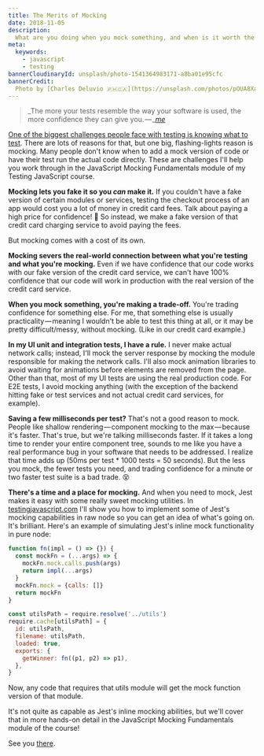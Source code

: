 ```yaml
---
title: The Merits of Mocking
date: 2018-11-05
description:
  What are you doing when you mock something, and when is it worth the cost?
meta:
  keywords:
    - javascript
    - testing
bannerCloudinaryId: unsplash/photo-1541364983171-a8ba01e95cfc
bannerCredit:
  Photo by [Charles Deluvio 🇵🇭🇨🇦](https://unsplash.com/photos/pOUA8Xay514)
---
```


> _The more your tests resemble the way your software is used, the more
> confidence they can give
> you. — _[_me_](https://twitter.com/kentcdodds/status/977018512689455106)

[One of the biggest challenges people face with testing is knowing what to test](https://twitter.com/kentcdodds/status/1048645068616163328).
There are lots of reasons for that, but one big, flashing-lights reason is
mocking. Many people don't know when to add a mock version of code or have their
test run the actual code directly. These are challenges I'll help you work
through in the JavaScript Mocking Fundamentals module of my Testing JavaScript
course.

**Mocking lets you fake it so you _can_ make it.** If you couldn't have a fake
version of certain modules or services, testing the checkout process of an app
would cost you a lot of money in credit card fees. Talk about paying a high
price for confidence! 🤑 So instead, we make a fake version of that credit card
charging service to avoid paying the fees.

But mocking comes with a cost of its own.

**Mocking severs the real-world connection between what you're testing and what
you're mocking.** Even if we have confidence that our code works with our fake
version of the credit card service, we can't have 100% confidence that our code
will work in production with the real version of the credit card service.

**When you mock something, you're making a trade-off.** You're trading
confidence for something else. For me, that something else is usually
practicality — meaning I wouldn't be able to test this thing at all, or it may
be pretty difficult/messy, without mocking. (Like in our credit card example.)

**In my UI unit and integration tests, I have a rule.** I never make actual
network calls; instead, I'll mock the server response by mocking the module
responsible for making the network calls. I'll also mock animation libraries to
avoid waiting for animations before elements are removed from the page. Other
than that, most of my UI tests are using the real production code. For E2E
tests, I avoid mocking anything (with the exception of the backend hitting fake
or test services and not actual credit card services, for example).

**Saving a few milliseconds per test?** That's not a good reason to mock. People
like shallow rendering — component mocking to the max — because it's faster.
That's true, but we're talking milliseconds faster. If it takes a long time to
render your entire component tree, sounds to me like you have a real performance
bug in your software that needs to be addressed. I realize that time adds up
(50ms per test \* 1000 tests = 50 seconds). But the less you mock, the fewer
tests you need, and trading confidence for a minute or two faster test suite is
a bad trade. 😵

**There's a time and a place for mocking.** And when you need to mock, Jest
makes it easy with some really sweet mocking utilities. In
[testingjavascript.com](https://testingjavascript.com) I'll show you how to
implement some of Jest's mocking capabilities in raw node so you can get an idea
of what's going on. It's brilliant. Here's an example of simulating Jest's
inline mock functionality in pure node:

```js
function fn(impl = () => {}) {
  const mockFn = (...args) => {
    mockFn.mock.calls.push(args)
    return impl(...args)
  }
  mockFn.mock = {calls: []}
  return mockFn
}

const utilsPath = require.resolve('../utils')
require.cache[utilsPath] = {
  id: utilsPath,
  filename: utilsPath,
  loaded: true,
  exports: {
    getWinner: fn((p1, p2) => p1),
  },
}
```

Now, any code that requires that utils module will get the mock function version
of that module.

It's not quite as capable as Jest's inline mocking abilities, but we'll cover
that in more hands-on detail in the JavaScript Mocking Fundamentals module of
the course!

See you [there](https://testingjavascript.com).

